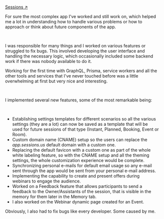 [Sessions ↗](https://sessions.us)

For sure the most complex app I've worked and still work on, which helped me a lot in understanding how to handle various problems or how to approach or think about future components of the app.

<br />

I was responsible for many things and I worked on various features or struggled to fix bugs. This
involved developing the user interface and handling the necessary logic, which occasionally
included some backend work if there was nobody available to do it.

Working for the first time with GraphQL, Prisma, service workers and all the other tools and services that I've never touched before was a little overwhelming at first but very nice and interesting.

<br />

I implemented several new features, some of the most remarkable being:

<br />

- Establishing settings templates for different scenarios so all the various settings (they are a lot) can now be saved as a template that will be used for future sessions of that type (Instant, Planned, Booking, Event or Room).
- Custom domain name (CNAME) setup so the users can replace the _app.sessions.us_ default domain with a custom one.
- Replacing the default favicon with a custom one as part of the whole white labeling feature, so with the CNAME setup and all the theming settings, the whole customization experience would be complete.
- Synchronizing personal e-mails for default email usage so any e-mail sent through the app would be sent from your personal e-mail address.
- Implementing the capability to create and present offers during webinars to engage the audience.
- Worked on a Feedback feature that allows participants to send a feedback to the Owner/Assistants of the session, that is visible in the memory for them later in the Memory tab.
- I also worked on the Webinar dynamic page created for an Event.

Obviously, I also had to fix bugs like every developer. Some caused by me.

